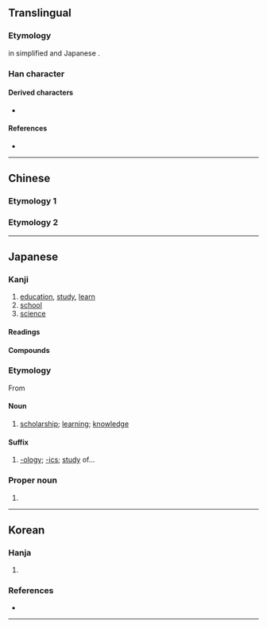 {{also|學}}
{{character info}}
==Translingual==
{{ja-forms|学|学|[[學]]}}
{{stroke order|type=animate}}

===Etymology===
{{Han simp|學|f=𦥯|t=𰃮}} in simplified {{w|Simplified Chinese|Chinese}} and Japanese {{w|shinjitai}}.

===Han character===
{{Han char|rn=39|rad=子|as=05|sn=8|four=|canj=FBND|ids=⿱𰃮子}}

====Derived characters====
* {{l|mul|[[敩]], [[𢽾]], [[𬾣]], [[𫽊]], [[𤊀]], [[𮛦]], [[𭓓]], [[𭓚]]}}

====References====
* {{Han ref|kx=0279.121|dkj=06974|dj=0548.060|hdz=21014.030|uh=5B66|ud=23398}}

----

==Chinese==

===Etymology 1===
{{zh-see|學|sv}}

===Etymology 2===
{{zh-see|孛|v}}

----

==Japanese==
{{ja-kanji forms|学|學}}

===Kanji===
{{ja-kanji|grade=1|rs=子05|kyu=學}}

# [[education]], [[study]], [[learn]]
# [[school]]
# [[science]]

====Readings====
{{ja-readings
|goon=がく
|kanon=かく
|kun=まな-ぶ
}}

====Compounds====
{{col3-u|ja
|{{ja-r|学%位|がく%い}}
|{{ja-r|学%科|がっ%か}}
|{{ja-r|学%外|がく%がい}}
|{{ja-r|学%期|がっ%き}}
|{{ja-r|学%業|がく%ぎょう}}
|{{ja-r|学%芸|がく%げい}}
|{{ja-r|学%校|がっ%こう}}
|{{ja-r|学%才|がく%さい}}
|{{ja-r|学%際|がく%さい}}
|{{ja-r|学%士|がく%し}}
|{{ja-r|学%識|がく%しき}}
|{{ja-r|学%術|がく%じゅつ}}
|{{ja-r|学%食|がく%しょく}}
|{{ja-r|学%生|がく%せい}}
|{{ja-r|学%院|がく%いん}}
|{{ja-r|学%籍|がく%せき}}
|{{ja-r|学%窓|がく%そう}}
|{{ja-r|学%僧|がく%そう}}
|{{ja-r|学%徒|がく%と}}
|{{ja-r|学%内|がく%ない}}
|{{ja-r|学%年|がく%ねん}}
|{{ja-r|学%閥|がく%ばつ}}
|{{ja-r|学%部|がく%ブ}}
|{{ja-r|学%府|がく%ふ}}
|{{ja-r|学%風|がく%ふう}}
|{{ja-r|学%名|がく%めい}}
|{{ja-r|学%問|がく%もん}}
|{{ja-r|学%割|がく%わり}}
|{{ja-r|医%学|い%がく}}
|{{ja-r|科%学|か%がく}}
|{{ja-r|化%学|か%がく}}, {{ja-r|化%学|ばけ%がく}}
|{{ja-r|漢%学|かん%がく}}
|{{ja-r|経%済%学|けい%ざい%がく}}
|{{ja-r|古%学|こ%がく}}
|{{ja-r|後%学|こう%がく}}
|{{ja-r|光%学|こう%がく}}
|{{ja-l|向学}}
|{{ja-r|工%学|こう%がく}}
|{{ja-r|神%学|しん%がく}}
|{{ja-r|生%物%学|せい%ぶつ%がく}}
|{{ja-r|退%学|たい%がく}}
|{{ja-r|大%学|だい%がく}}
|{{ja-r|中%学|ちゅう%がく}}
|{{ja-r|停%学|てい%がく}}
|{{ja-r|哲%学|てつ%がく}}
|{{ja-r|入%学|にゅう%がく}}
|{{ja-r|博%学|はく%がく}}
|{{ja-r|美%学|び%がく}}
|{{ja-r|物%理%学|ぶつ%り%がく}}
|{{ja-r|文%学|ぶん%がく}}
|{{ja-r|法%学|ほう%がく}}
|{{ja-r|夜%学|や%がく}}
|{{ja-r|蘭%学|らん%がく}}
|{{ja-r|学らん|がくらん}}
|{{ja-r|学%蘭|がく%らん}}
}}

===Etymology===
From {{bor|ja|ltc|-|sort=がく}} {{m|zh|學|tr=hæwk||}}

====Noun====
{{ja-noun|がく|kyu=學}}

# [[scholarship]]; [[learning]]; [[knowledge]]

====Suffix====
{{ja-pos|suffix|がく}}

# [[-ology]]; [[-ics]]; [[study]] of...

===Proper noun===
{{ja-pos|proper|さとる|まなぶ|まこと}}

# {{given name|ja|male|sort=まこと}}

----

==Korean==

===Hanja===
{{ko-hanja|배우다|배울|학}}

# {{alt form|ko|學||{{hanja form of|학|to [[learn]]}}}}

===References===
* {{R:ko:Inmyeongyonghanjapyo|48}}

----
